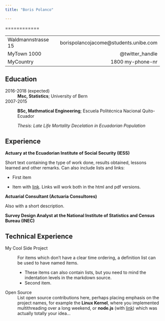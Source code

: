```yaml
---
title: "Boris Polanco"

---
```

============

-------------------     ----------------------------
Waldmannstrasse 15                borispolancojacome@students.unibe.com
MyTown 1000                          @twitter_handle
MyCountry                           1800 my-phone-nr
-------------------     ----------------------------

Education
---------

2016-2018 (expected)
:   **Msc, Statistics**; University of Bern 

    
2007-2015
:   **BSc, Mathmatical Engineering**; Escuela Politécnica Nacional
    Quito-Ecuador

    *Thesis: Late Life Mortality Decelation in Ecuadorian Population*

Experience
----------

**Actuary at the Ecuadorian Institute of Social Security (IESS)**

Short text containing the type of work done, results obtained,
lessons learned and other remarks. Can also include lists and
links:

* First item

* Item with [link](http://www.example.com). Links will work both in
  the html and pdf versions.

**Actuarial Consultant (Actuaria Consultores)**

Also with a short description.

**Survey Design Analyst at the National Institute of Statistics and Census Bureau (INEC)**

Technical Experience
--------------------

My Cool Side Project
:   For items which don't have a clear time ordering, a definition
    list can be used to have named items.

    * These items can also contain lists, but you need to mind the
      indentation levels in the markdown source.
    * Second item.

Open Source
:   List open source contributions here, perhaps placing emphasis on
    the project names, for example the **Linux Kernel**, where you
    implemented multithreading over a long weekend, or **node.js**
    (with [link](http://nodejs.org)) which was actually totally
    your idea...